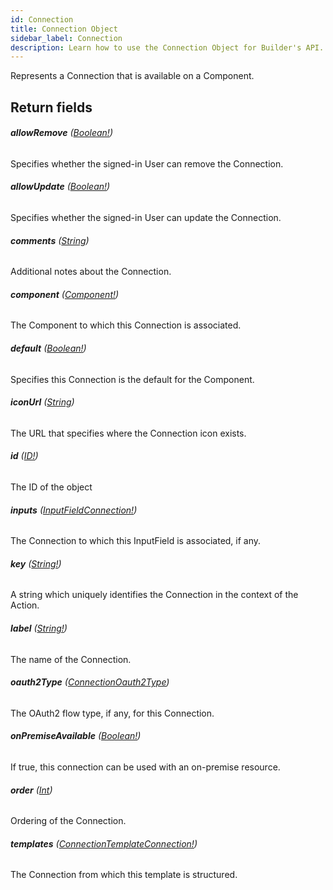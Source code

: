 ```yaml
---
id: Connection
title: Connection Object
sidebar_label: Connection
description: Learn how to use the Connection Object for Builder's API.
---
```


Represents a Connection that is available on a Component.

## Return fields

###### <b>allowRemove</b> ([Boolean!](/composer/builder/api/schema/scalar/Boolean.mdx))

Specifies whether the signed-in User can remove the Connection.

###### <b>allowUpdate</b> ([Boolean!](/composer/builder/api/schema/scalar/Boolean.mdx))

Specifies whether the signed-in User can update the Connection.

###### <b>comments</b> ([String](/composer/builder/api/schema/scalar/String.mdx))

Additional notes about the Connection.

###### <b>component</b> ([Component!](/composer/builder/api/schema/object/Component.mdx))

The Component to which this Connection is associated.

###### <b>default</b> ([Boolean!](/composer/builder/api/schema/scalar/Boolean.mdx))

Specifies this Connection is the default for the Component.

###### <b>iconUrl</b> ([String](/composer/builder/api/schema/scalar/String.mdx))

The URL that specifies where the Connection icon exists.

###### <b>id</b> ([ID!](/composer/builder/api/schema/scalar/ID.mdx))

The ID of the object

###### <b>inputs</b> ([InputFieldConnection!](/composer/builder/api/schema/object/InputFieldConnection.mdx))

The Connection to which this InputField is associated, if any.

###### <b>key</b> ([String!](/composer/builder/api/schema/scalar/String.mdx))

A string which uniquely identifies the Connection in the context of the Action.

###### <b>label</b> ([String!](/composer/builder/api/schema/scalar/String.mdx))

The name of the Connection.

###### <b>oauth2Type</b> ([ConnectionOauth2Type](/composer/builder/api/schema/enum/ConnectionOauth2Type.mdx))

The OAuth2 flow type, if any, for this Connection.

###### <b>onPremiseAvailable</b> ([Boolean!](/composer/builder/api/schema/scalar/Boolean.mdx))

If true, this connection can be used with an on-premise resource.

###### <b>order</b> ([Int](/composer/builder/api/schema/scalar/Int.mdx))

Ordering of the Connection.

###### <b>templates</b> ([ConnectionTemplateConnection!](/composer/builder/api/schema/object/ConnectionTemplateConnection.mdx))

The Connection from which this template is structured.
